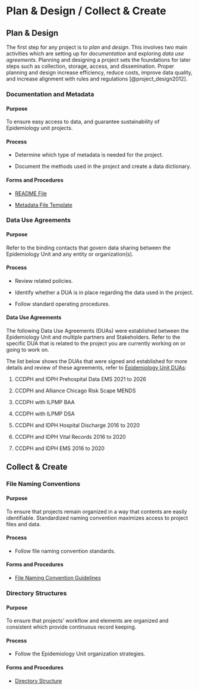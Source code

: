 # Plan & Design / Collect & Create {.unnumbered}

## Plan & Design

The first step for any project is to *plan* and *design*. This involves two main activities which are setting up for *documentation* and exploring *data use agreements*. Planning and designing a project sets the foundations for later steps such as collection, storage, access, and dissemination. Proper planning and design increase efficiency, reduce costs, improve data quality, and increase alignment with rules and regulations [@project_design2012].

::: panel-tabset
### Documentation and Metadata

#### Purpose

To ensure easy access to data, and guarantee sustainability of Epidemiology unit projects.

#### Process

-   Determine which type of metadata is needed for the project.

-   Document the methods used in the project and create a data dictionary.

#### Forms and Procedures

-   [README File](products/README_file.txt)

-   [Metadata File Template](products/metadata_file_template.txt)

### Data Use Agreements

#### Purpose

Refer to the binding contacts that govern data sharing between the Epidemiology Unit and any entity or organization(s).

#### Process

-   Review related policies.

-   Identify whether a DUA is in place regarding the data used in the project.

-   Follow standard operating procedures.

#### Data Use Agreements

The following Data Use Agreements (DUAs) were established between the Epidemiology Unit and multiple partners and Stakeholders. Refer to the specific DUA that is related to the project you are currently working on or going to work on. 

The list below shows the DUAs that were signed and established for more details and review of these agreements, refer to [Epidemiology Unit DUAs](https://cchhs1.sharepoint.com/:f:/r/sites/Epi/Shared%20Documents/General/Admin/DUAs?csf=1&web=1&e=aJ8vSH):

1.  CCDPH and IDPH Prehospital Data EMS 2021 to 2026

2.  CCDPH and Alliance Chicago Risk Scape MENDS

3.  CCDPH with ILPMP BAA

4.  CCDPH with ILPMP DSA

5.  CCDPH and IDPH Hospital Discharge 2016 to 2020

6.  CCDPH and IDPH Vital Records 2016 to 2020

7.  CCDPH and IDPH EMS 2016 to 2020
:::

## Collect & Create

::: panel-tabset
### File Naming Conventions

#### Purpose

To ensure that projects remain organized in a way that contents are easily identifiable. Standardized naming convention maximizes access to project files and data.

#### Process

-   Follow file naming convention standards.

#### Forms and Procedures

-   [File Naming Convention Guidelines](products/file_naming_convention_guide.pdf)

### Directory Structures

#### Purpose

To ensure that projects' workflow and elements are organized and consistent which provide continuous record keeping.

#### Process

-   Follow the Epidemiology Unit organization strategies.

#### Forms and Procedures

-   [Directory Structure](products/directory_structure_guide.pdf)
:::
